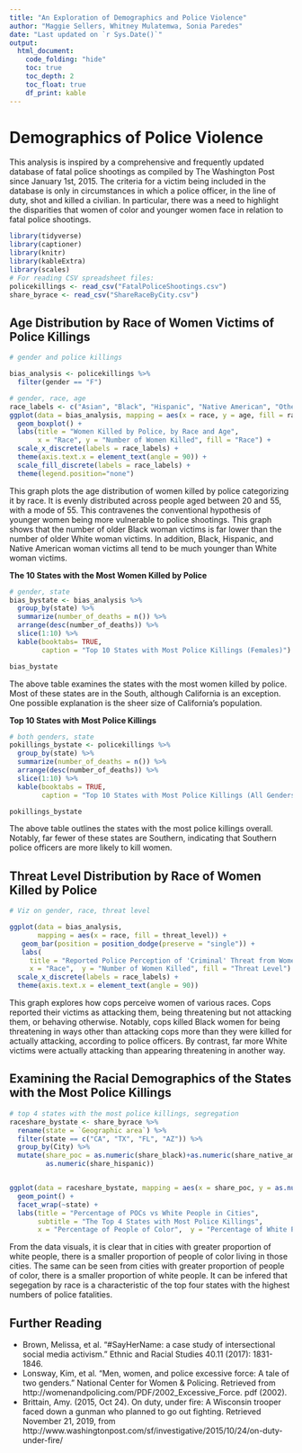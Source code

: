 ```yaml
---
title: "An Exploration of Demographics and Police Violence"
author: "Maggie Sellers, Whitney Mulatemwa, Sonia Paredes"
date: "Last updated on `r Sys.Date()`"
output:
  html_document:
    code_folding: "hide"
    toc: true
    toc_depth: 2
    toc_float: true
    df_print: kable
---
```


# Demographics of Police Violence

This analysis is inspired by a comprehensive and frequently updated database of fatal police shootings as compiled by The Washington Post since January 1st, 2015. The criteria for a victim being included in the database is only in circumstances in which a police officer, in the line of duty, shot and killed a civilian. In particular, there was a need to highlight the disparities that women of color and younger women face in relation to fatal police shootings.

```r
library(tidyverse)
library(captioner)
library(knitr)
library(kableExtra)
library(scales)
# For reading CSV spreadsheet files:
policekillings <- read_csv("FatalPoliceShootings.csv")
share_byrace <- read_csv("ShareRaceByCity.csv")
```


## Age Distribution by Race of Women Victims of Police Killings
```r
# gender and police killings

bias_analysis <- policekillings %>%
  filter(gender == "F")

# gender, race, age
race_labels <- c("Asian", "Black", "Hispanic", "Native American", "Other", "White", "Unknown")
ggplot(data = bias_analysis, mapping = aes(x = race, y = age, fill = race)) +
  geom_boxplot() +
  labs(title = "Women Killed by Police, by Race and Age", 
       x = "Race", y = "Number of Women Killed", fill = "Race") + 
  scale_x_discrete(labels = race_labels) +
  theme(axis.text.x = element_text(angle = 90)) +
  scale_fill_discrete(labels = race_labels) + 
  theme(legend.position="none")
```

This graph plots the age distribution of women killed by police categorizing it by race. It is evenly distributed across people aged between 20 and 55, with a mode of 55. This contravenes the conventional hypothesis of younger women being more vulnerable to police shootings. This graph shows that the number of older Black woman victims is far lower than the number of older White woman victims. In addition, Black, Hispanic, and Native American woman victims all tend to be much younger than White woman victims.


**The 10 States with the Most Women Killed by Police**
```r
# gender, state
bias_bystate <- bias_analysis %>%
  group_by(state) %>%
  summarize(number_of_deaths = n()) %>%
  arrange(desc(number_of_deaths)) %>% 
  slice(1:10) %>% 
  kable(booktabs= TRUE, 
        caption = "Top 10 States with Most Police Killings (Females)")

bias_bystate
```

The above table examines the states with the most women killed by police. Most of these states are in the South, although California is an exception. One possible explanation is the sheer size of California's population.

**Top 10 States with Most Police Killings**
```r
# both genders, state
pokillings_bystate <- policekillings %>%
  group_by(state) %>%
  summarize(number_of_deaths = n()) %>%
  arrange(desc(number_of_deaths)) %>%
  slice(1:10) %>% 
  kable(booktabs = TRUE, 
        caption = "Top 10 States with Most Police Killings (All Genders)")

pokillings_bystate
```

The above table outlines the states with the most police killings overall. Notably, far fewer of these states are Southern, indicating that Southern police officers are more likely to kill women.

## Threat Level Distribution by Race of Women Killed by Police
```r
# Viz on gender, race, threat level

ggplot(data = bias_analysis, 
       mapping = aes(x = race, fill = threat_level)) +
   geom_bar(position = position_dodge(preserve = "single")) +
   labs(
     title = "Reported Police Perception of 'Criminal' Threat from Women Victims", 
     x = "Race",  y = "Number of Women Killed", fill = "Threat Level") +
  scale_x_discrete(labels = race_labels) +
  theme(axis.text.x = element_text(angle = 90))

```

This graph explores how cops perceive women of various races. Cops reported their victims as attacking them, being threatening but not attacking them, or behaving otherwise. Notably, cops killed Black women for being threatening in ways other than attacking cops more than they were killed for actually attacking, according to police officers. By contrast, far more White victims were actually attacking than appearing threatening in another way.


## Examining the Racial Demographics of the States with the Most Police Killings
```r
# top 4 states with the most police killings, segregation
raceshare_bystate <- share_byrace %>%
  rename(state = `Geographic area`) %>%
  filter(state == c("CA", "TX", "FL", "AZ")) %>%
  group_by(City) %>%
  mutate(share_poc = as.numeric(share_black)+as.numeric(share_native_american)+as.numeric(share_asian)+
         as.numeric(share_hispanic))


ggplot(data = raceshare_bystate, mapping = aes(x = share_poc, y = as.numeric(share_white), color = state)) + 
  geom_point() + 
  facet_wrap(~state) +
  labs(title = "Percentage of POCs vs White People in Cities",
       subtitle = "The Top 4 States with Most Police Killings",
       x = "Percentage of People of Color",  y = "Percentage of White People", color = "Location of City")
```

From the data visuals, it is clear that in cities with greater proportion of white people, there is a smaller proportion of people of color living in those cities. The same can be seen from cities with greater proportion of people of color, there is a smaller proportion of white people. It can be infered that segegation by race is a characteristic of the top four states with the highest numbers of police fatalities.

## Further Reading

* Brown, Melissa, et al. "#SayHerName: a case study of intersectional social media activism." Ethnic and Racial Studies 40.11 (2017): 1831-1846.
* Lonsway, Kim, et al. "Men, women, and police excessive force: A tale of two genders." National Center for Women & Policing. Retrieved from http://womenandpolicing.com/PDF/2002_Excessive_Force. pdf (2002).
* Brittain, Amy. (2015, Oct 24). On duty, under fire: A Wisconsin trooper faced down a gunman who planned to go out fighting. Retrieved November 21, 2019, from http://www.washingtonpost.com/sf/investigative/2015/10/24/on-duty-under-fire/
